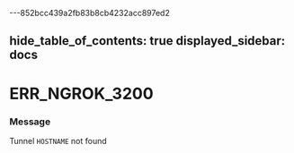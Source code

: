 ---852bcc439a2fb83b8cb4232acc897ed2

hide_table_of_contents: true
displayed_sidebar: docs
---


# ERR_NGROK_3200

### Message

Tunnel `HOSTNAME` not found

<ErrorDetails error="err_ngrok_3200" />
